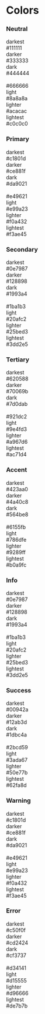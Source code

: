 
<Meta title="Ions/Colors" />

<style>
{`
  #storybook-docs > div {
    background-color: #333333;
  }

  h1, h2, h3, h4, h5, h6 {
    color: #acacac !important;
  }

  .circle {
    width: 48px;
    height: 48px;
    border-radius: 50%;
    border: 2px solid black;
    margin-bottom: 8px;
  }

  .color-container {
    display: flex;
    gap: 16px;
    margin-top: 16px; 
  }

  .color-card {
    display: flex;
    flex-direction: column;
    align-items: center;
    background-color: #acacac;
    border-radius: 8px;
    padding: 12px;
  }

  .color-card div {
    font-family: "Ubuntu", "Arial", sans-serif;
    font-size: 12px;
  }
`}
</style>

# Colors

### Neutral

<div class="color-container">
  <div class="color-card">
    <div class="circle bg-neutral-darkest"></div>
    <div>darkest</div>
    <div>#111111</div>
  </div>

  <div class="color-card">
    <div class="circle bg-neutral-darker"></div>
    <div>darker</div>
    <div>#333333</div>
  </div>

  <div class="color-card">
    <div class="circle bg-neutral-dark"></div>
    <div>dark</div>
    <div>#444444</div>
  </div>

  <div class="color-card">
    <div class="circle bg-neutral"></div>
    <div>&nbsp;</div>
    <div>#666666</div>
  </div>

  <div class="color-card">
    <div class="circle bg-neutral-light"></div>
    <div>light</div>
    <div>#8a8a8a</div>
  </div>
  
  <div class="color-card">
    <div class="circle bg-neutral-lighter"></div>
    <div>lighter</div>
    <div>#acacac</div>
  </div>

  <div class="color-card">
    <div class="circle bg-neutral-lightest"></div>
    <div>lightest</div>
    <div>#c0c0c0</div>
  </div>
</div>

### Primary

<div class="color-container">
  <div class="color-card">
    <div class="circle bg-primary-darkest"></div>
    <div>darkest</div>
    <div>#c1801d</div>
  </div>

  <div class="color-card">
    <div class="circle bg-primary-darker"></div>
    <div>darker</div>
    <div>#ce881f</div>
  </div>

  <div class="color-card">
    <div class="circle bg-primary-dark"></div>
    <div>dark</div>
    <div>#da9021</div>
  </div>

  <div class="color-card">
    <div class="circle bg-primary"></div>
    <div>&nbsp;</div>
    <div>#e49621</div>
  </div>

  <div class="color-card">
    <div class="circle bg-primary-light"></div>
    <div>light</div>
    <div>#e99a23</div>
  </div>

  <div class="color-card">
    <div class="circle bg-primary-lighter"></div>
    <div>lighter</div>
    <div>#f0a432</div>
  </div>

  <div class="color-card">
    <div class="circle bg-primary-lightest"></div>
    <div>lightest</div>
    <div>#f3ae45</div>
  </div>
</div>

### Secondary

<div class="color-container">
  <div class="color-card">
    <div class="circle bg-secondary-darkest"></div>
    <div>darkest</div>
    <div>#0e7987</div>
  </div>

  <div class="color-card">
    <div class="circle bg-secondary-darker"></div>
    <div>darker</div>
    <div>#128898</div>
  </div>

  <div class="color-card">
    <div class="circle bg-secondary-dark"></div>
    <div>dark</div>
    <div>#1993a4</div>
  </div>

  <div class="color-card">
    <div class="circle bg-secondary"></div>
    <div>&nbsp;</div>
    <div>#1ba1b3</div>
  </div>

  <div class="color-card">
    <div class="circle bg-secondary-light"></div>
    <div>light</div>
    <div>#20afc2</div>
  </div>

  <div class="color-card">
    <div class="circle bg-secondary-lighter"></div>
    <div>lighter</div>
    <div>#25bed3</div>
  </div>

  <div class="color-card">
    <div class="circle bg-secondary-lightest"></div>
    <div>lightest</div>
    <div>#3dd2e5</div>
  </div>
</div>

### Tertiary

<div class="color-container">
  <div class="color-card">
    <div class="circle bg-tertiary-darkest"></div>
    <div>darkest</div>
    <div>#620588</div>
  </div>

  <div class="color-card">
    <div class="circle bg-tertiary-darker"></div>
    <div>darker</div>
    <div>#70069b</div>
  </div>

  <div class="color-card">
    <div class="circle bg-tertiary-dark"></div>
    <div>dark</div>
    <div>#7d0dab</div>
  </div>

  <div class="color-card">
    <div class="circle bg-tertiary"></div>
    <div>&nbsp;</div>
    <div>#921dc2</div>
  </div>

  <div class="color-card">
    <div class="circle bg-tertiary-light"></div>
    <div>light</div>
    <div>#9e4fd3</div>
  </div>

  <div class="color-card">
    <div class="circle bg-tertiary-lighter"></div>
    <div>lighter</div>
    <div>#a967d6</div>
  </div>

  <div class="color-card">
    <div class="circle bg-tertiary-lightest"></div>
    <div>lightest</div>
    <div>#ac71d4</div>
  </div>
</div>

### Accent

<div class="color-container">
  <div class="color-card">
    <div class="circle bg-accent-darkest"></div>
    <div>darkest</div>
    <div>#423aa0</div>
  </div>

  <div class="color-card">
    <div class="circle bg-accent-darker"></div>
    <div>darker</div>
    <div>#4a40c8</div>
  </div>

  <div class="color-card">
    <div class="circle bg-accent-dark"></div>
    <div>dark</div>
    <div>#564be8</div>
  </div>

  <div class="color-card">
    <div class="circle bg-accent"></div>
    <div>&nbsp;</div>
    <div>#6155fb</div>
  </div>

  <div class="color-card">
    <div class="circle bg-accent-light"></div>
    <div>light</div>
    <div>#786dfe</div>
  </div>

  <div class="color-card">
    <div class="circle bg-accent-lighter"></div>
    <div>lighter</div>
    <div>#9289ff</div>
  </div>

  <div class="color-card">
    <div class="circle bg-accent-lightest"></div>
    <div>lightest</div>
    <div>#b0a9fc</div>
  </div>
</div>

### Info

<div class="color-container">
  <div class="color-card">
    <div class="circle bg-info-darkest"></div>
    <div>darkest</div>
    <div>#0e7987</div>
  </div>

  <div class="color-card">
    <div class="circle bg-info-darker"></div>
    <div>darker</div>
    <div>#128898</div>
  </div>

  <div class="color-card">
    <div class="circle bg-info-dark"></div>
    <div>dark</div>
    <div>#1993a4</div>
  </div>

  <div class="color-card">
    <div class="circle bg-info"></div>
    <div>&nbsp;</div>
    <div>#1ba1b3</div>
  </div>

  <div class="color-card">
    <div class="circle bg-info-light"></div>
    <div>light</div>
    <div>#20afc2</div>
  </div>

  <div class="color-card">
    <div class="circle bg-info-lighter"></div>
    <div>lighter</div>
    <div>#25bed3</div>
  </div>

  <div class="color-card">
    <div class="circle bg-info-lightest"></div>
    <div>lightest</div>
    <div>#3dd2e5</div>
  </div>
</div>

### Success

<div class="color-container">
  <div class="color-card">
    <div class="circle bg-success-darkest"></div>
    <div>darkest</div>
    <div>#00942a</div>
  </div>

  <div class="color-card">
    <div class="circle bg-success-darker"></div>
    <div>darker</div>
    <div>#12ab3d</div>
  </div>

  <div class="color-card">
    <div class="circle bg-success-dark"></div>
    <div>dark</div>
    <div>#1dbc4a</div>
  </div>

  <div class="color-card">
    <div class="circle bg-success"></div>
    <div>&nbsp;</div>
    <div>#2bcd59</div>
  </div>

  <div class="color-card">
    <div class="circle bg-success-light"></div>
    <div>light</div>
    <div>#3ada67</div>
  </div>

  <div class="color-card">
    <div class="circle bg-success-lighter"></div>
    <div>lighter</div>
    <div>#50e77b</div>
  </div>

  <div class="color-card">
    <div class="circle bg-success-lightest"></div>
    <div>lightest</div>
    <div>#62fa8d</div>
  </div>
</div>

### Warning

<div class="color-container">
  <div class="color-card">
    <div class="circle bg-warning-darkest"></div>
    <div>darkest</div>
    <div>#c1801d</div>
  </div>

  <div class="color-card">
    <div class="circle bg-warning-darker"></div>
    <div>darker</div>
    <div>#ce881f</div>
  </div>

  <div class="color-card">
    <div class="circle bg-warning-dark"></div>
    <div>dark</div>
    <div>#da9021</div>
  </div>

  <div class="color-card">
    <div class="circle bg-warning"></div>
    <div>&nbsp;</div>
    <div>#e49621</div>
  </div>

  <div class="color-card">
    <div class="circle bg-warning-light"></div>
    <div>light</div>
    <div>#e99a23</div>
  </div>

  <div class="color-card">
    <div class="circle bg-warning-lighter"></div>
    <div>lighter</div>
    <div>#f0a432</div>
  </div>

  <div class="color-card">
    <div class="circle bg-warning-lightest"></div>
    <div>lightest</div>
    <div>#f3ae45</div>
  </div>
</div>

### Error

<div class="color-container">
  <div class="color-card">
    <div class="circle bg-error-darkest"></div>
    <div>darkest</div>
    <div>#c50f0f</div>
  </div>

  <div class="color-card">
    <div class="circle bg-error-darker"></div>
    <div>darker</div>
    <div>#cd2424</div>
  </div>

  <div class="color-card">
    <div class="circle bg-error-dark"></div>
    <div>dark</div>
    <div>#cf3737</div>
  </div>

  <div class="color-card">
    <div class="circle bg-error"></div>
    <div>&nbsp;</div>
    <div>#d34141</div>
  </div>

  <div class="color-card">
    <div class="circle bg-error-light"></div>
    <div>light</div>
    <div>#d15555</div>
  </div>

  <div class="color-card">
    <div class="circle bg-error-lighter"></div>
    <div>lighter</div>
    <div>#d96666</div>
  </div>

  <div class="color-card">
    <div class="circle bg-error-lightest"></div>
    <div>lightest</div>
    <div>#de7b7b</div>
  </div>
</div>